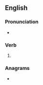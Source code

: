 ==English==

===Pronunciation===
* {{IPA|en|/dʒeɪld/}}

===Verb===
{{head|en|verb form}}

# {{en-past of|jail}}

===Anagrams===
* {{anagrams|en|a=adeijl|Jadiel}}